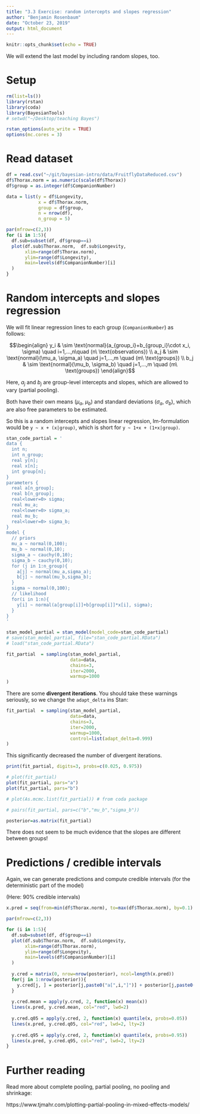 ```yaml
---
title: "3.3 Exercise: random intercepts and slopes regression"
author: "Benjamin Rosenbaum"
date: "October 23, 2019"
output: html_document
---
```


```r
knitr::opts_chunk$set(echo = TRUE)
```

We will extend the last model by including random slopes, too.

# Setup

```r
rm(list=ls())
library(rstan)
library(coda)
library(BayesianTools)
# setwd("~/Desktop/teaching Bayes")

rstan_options(auto_write = TRUE)
options(mc.cores = 3) 
```

# Read dataset

```r
df = read.csv("~/git/bayesian-intro/data/FruitflyDataReduced.csv")
df$Thorax.norm = as.numeric(scale(df$Thorax))
df$group = as.integer(df$CompanionNumber)

data = list(y = df$Longevity,
            x = df$Thorax.norm,
            group = df$group,
            n = nrow(df),
            n_group = 5)

par(mfrow=c(2,3))
for (i in 1:5){
  df.sub=subset(df, df$group==i)
  plot(df.sub$Thorax.norm,  df.sub$Longevity,
       xlim=range(df$Thorax.norm),
       ylim=range(df$Longevity),
       main=levels(df$CompanionNumber)[i]
  )
}
```

# Random intercepts and slopes regression

We will fit linear regression lines to each group (`CompanionNumber`) as follows:

$$\begin{align}
y_i & \sim \text{normal}(a_{group_i}+b_{group_i}\cdot x_i, \sigma) \quad i=1,...,n\quad (n\ \text{observations}) \\
a_j  & \sim \text{normal}(\mu_a, \sigma_a) \quad j=1,...,m \quad (m\ \text{groups}) \\
b_j  & \sim \text{normal}(\mu_b, \sigma_b) \quad j=1,...,m \quad (m\ \text{groups}) 
\end{align}$$

Here, $a_j$ and $b_j$ are group-level intercepts and slopes, which are allowed to vary (partial pooling).

Both have their own means ($\mu_a$, $\mu_b$) and standard deviations ($\sigma_a$, $\sigma_b$), which are also free parameters to be estimated.

So this is a random intercepts and slopes linear regression, lm-formulation would be `y ~ x + (x|group)`, which is short for `y ~ 1+x + (1+x|group)`.

```r
stan_code_partial = '
data {
  int n;
  int n_group;
  real y[n];
  real x[n];
  int group[n];
}
parameters {
  real a[n_group];  
  real b[n_group];  
  real<lower=0> sigma;
  real mu_a;
  real<lower=0> sigma_a;
  real mu_b;
  real<lower=0> sigma_b;
}
model {
  // priors
  mu_a ~ normal(0,100);
  mu_b ~ normal(0,10);
  sigma_a ~ cauchy(0,10);
  sigma_b ~ cauchy(0,10);
  for (j in 1:n_group){
    a[j] ~ normal(mu_a,sigma_a);
    b[j] ~ normal(mu_b,sigma_b);
  }
  sigma ~ normal(0,100);
  // likelihood
  for(i in 1:n){
    y[i] ~ normal(a[group[i]]+b[group[i]]*x[i], sigma); 
  }
}
'

stan_model_partial = stan_model(model_code=stan_code_partial)
# save(stan_model_partial, file="stan_code_partial.RData")
# load("stan_code_partial.RData")

fit_partial  = sampling(stan_model_partial,
                        data=data,
                        chains=3,
                        iter=2000,
                        warmup=1000
)
```

There are some **divergent iterations**. You should take these warnings seriously, so we change the `adapt_delta` ins Stan:

```r
fit_partial  = sampling(stan_model_partial,
                        data=data,
                        chains=3,
                        iter=2000,
                        warmup=1000,
                        control=list(adapt_delta=0.999)
)
```

This significantly decreased the number of divergent iterations.

```r
print(fit_partial, digits=3, probs=c(0.025, 0.975))

# plot(fit_partial)
plot(fit_partial, pars="a")
plot(fit_partial, pars="b")

# plot(As.mcmc.list(fit_partial)) # from coda package

# pairs(fit_partial, pars=c("b","mu_b","sigma_b"))

posterior=as.matrix(fit_partial)
```

There does not seem to be much evidence that the slopes are different between groups!

# Predictions / credible intervals

Again, we can generate predictions and compute credible intervals (for the deterministic part of the model) 

(Here: 90% credible intervals)

```r
x.pred = seq(from=min(df$Thorax.norm), to=max(df$Thorax.norm), by=0.1)

par(mfrow=c(2,3))

for (i in 1:5){
  df.sub=subset(df, df$group==i)
  plot(df.sub$Thorax.norm,  df.sub$Longevity,
       xlim=range(df$Thorax.norm),
       ylim=range(df$Longevity),
       main=levels(df$CompanionNumber)[i]
  )
  
  y.cred = matrix(0, nrow=nrow(posterior), ncol=length(x.pred))
  for(j in 1:nrow(posterior)){
    y.cred[j, ] = posterior[j,paste0("a[",i,"]")] + posterior[j,paste0("b[",i,"]")]*x.pred 
  }
  
  y.cred.mean = apply(y.cred, 2, function(x) mean(x)) 
  lines(x.pred, y.cred.mean, col="red", lwd=2)
  
  y.cred.q05 = apply(y.cred, 2, function(x) quantile(x, probs=0.05)) 
  lines(x.pred, y.cred.q05, col="red", lwd=2, lty=2)
  
  y.cred.q95 = apply(y.cred, 2, function(x) quantile(x, probs=0.95)) 
  lines(x.pred, y.cred.q95, col="red", lwd=2, lty=2)
}
```

# Further reading

Read more about complete pooling, partial pooling, no pooling and shrinkage: 

https://www.tjmahr.com/plotting-partial-pooling-in-mixed-effects-models/

